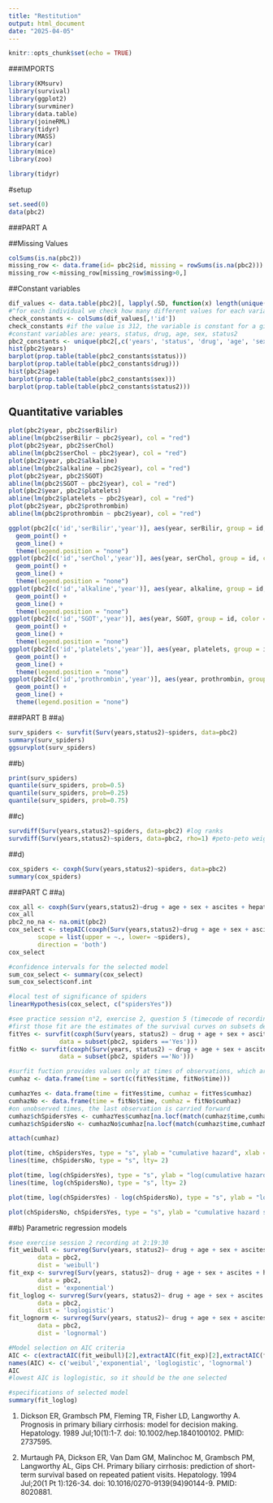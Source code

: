 ```yaml
---
title: "Restitution"
output: html_document
date: "2025-04-05"
---
```


```r
knitr::opts_chunk$set(echo = TRUE)
```


###IMPORTS
```r
library(KMsurv)
library(survival)
library(ggplot2)
library(survminer)
library(data.table)
library(joineRML)
library(tidyr)
library(MASS)
library(car)
library(mice)
library(zoo)
```


```r
library(tidyr)
```

#setup
```r
set.seed(0)
data(pbc2)
```

###PART A

##Missing Values
```r
colSums(is.na(pbc2))
missing_row <- data.frame(id= pbc2$id, missing = rowSums(is.na(pbc2)))
missing_row <-missing_row[missing_row$missing>0,]
```

##Constant variables
```r
dif_values <- data.table(pbc2)[, lapply(.SD, function(x) length(unique(x))), by=id]
#^for each individual we check how many different values for each variable
check_constants <- colSums(dif_values[,!'id'])
check_constants #if the value is 312, the variable is constant for a given individual
#constant variables are: years, status, drug, age, sex, status2
pbc2_constants <- unique(pbc2[,c('years', 'status', 'drug', 'age', 'sex', 'status2')])
hist(pbc2$years)
barplot(prop.table(table(pbc2_constants$status)))
barplot(prop.table(table(pbc2_constants$drug)))
hist(pbc2$age)
barplot(prop.table(table(pbc2_constants$sex)))
barplot(prop.table(table(pbc2_constants$status2)))
```
## Quantitative variables
```r
plot(pbc2$year, pbc2$serBilir)
abline(lm(pbc2$serBilir ~ pbc2$year), col = "red")
plot(pbc2$year, pbc2$serChol)
abline(lm(pbc2$serChol ~ pbc2$year), col = "red")
plot(pbc2$year, pbc2$alkaline)
abline(lm(pbc2$alkaline ~ pbc2$year), col = "red")
plot(pbc2$year, pbc2$SGOT)
abline(lm(pbc2$SGOT ~ pbc2$year), col = "red")
plot(pbc2$year, pbc2$platelets)
abline(lm(pbc2$platelets ~ pbc2$year), col = "red")
plot(pbc2$year, pbc2$prothrombin)
abline(lm(pbc2$prothrombin ~ pbc2$year), col = "red")
```

```r
ggplot(pbc2[c('id','serBilir','year')], aes(year, serBilir, group = id, color = id)) + 
  geom_point() + 
  geom_line() +
  theme(legend.position = "none")
ggplot(pbc2[c('id','serChol','year')], aes(year, serChol, group = id, color = id)) + 
  geom_point() + 
  geom_line() +
  theme(legend.position = "none")
ggplot(pbc2[c('id','alkaline','year')], aes(year, alkaline, group = id, color = id)) + 
  geom_point() + 
  geom_line() +
  theme(legend.position = "none")
ggplot(pbc2[c('id','SGOT','year')], aes(year, SGOT, group = id, color = id)) + 
  geom_point() + 
  geom_line() +
  theme(legend.position = "none")
ggplot(pbc2[c('id','platelets','year')], aes(year, platelets, group = id, color = id)) + 
  geom_point() + 
  geom_line() +
  theme(legend.position = "none")
ggplot(pbc2[c('id','prothrombin','year')], aes(year, prothrombin, group = id, color = id)) + 
  geom_point() + 
  geom_line() +
  theme(legend.position = "none")
```

###PART B
##a)

```r
surv_spiders <- survfit(Surv(years,status2)~spiders, data=pbc2)
summary(surv_spiders)
ggsurvplot(surv_spiders)
```
##b)
```r
print(surv_spiders)
quantile(surv_spiders, prob=0.5)
quantile(surv_spiders, prob=0.25)
quantile(surv_spiders, prob=0.75)
```
##c)
```r
survdiff(Surv(years,status2)~spiders, data=pbc2) #log ranks
survdiff(Surv(years,status2)~spiders, data=pbc2, rho=1) #peto-peto weights
```

##d)
```r
cox_spiders <- coxph(Surv(years,status2)~spiders, data=pbc2)
summary(cox_spiders)
```
###PART C
##a)
```r
cox_all <- coxph(Surv(years,status2)~drug + age + sex + ascites + hepatomegaly + spiders + edema + serBilir + serChol + albumin + alkaline + SGOT + platelets + prothrombin, data = pbc2)
cox_all
pbc2_no_na <- na.omit(pbc2)
cox_select <- stepAIC(coxph(Surv(years,status2)~drug + age + sex + ascites + hepatomegaly + spiders + edema + serBilir + serChol + albumin + alkaline + SGOT + platelets + prothrombin, data = pbc2_no_na),
        scope = list(upper = ~., lower= ~spiders), 
        direction = 'both')
cox_select
```

```r
#confidence intervals for the selected model
sum_cox_select <- summary(cox_select)
sum_cox_select$conf.int
```
```r
#local test of significance of spiders
linearHypothesis(cox_select, c("spidersYes"))
```
```r
#see practice session n°2, exercise 2, question 5 (timecode of recording 1h25min)
#first those fit are the estimates of the survival curves on subsets depending on our binary variable spiders
fitYes <- survfit(coxph(Surv(years, status2) ~ drug + age + sex + ascites + hepatomegaly + spiders + edema + serBilir + serChol + albumin + alkaline + SGOT,
              data = subset(pbc2, spiders =='Yes')))
fitNo <- survfit(coxph(Surv(years, status2) ~ drug + age + sex + ascites + hepatomegaly + spiders + edema + serBilir + serChol + albumin + alkaline + SGOT,
              data = subset(pbc2, spiders =='No')))

#surfit fuction provides values only at times of observations, which are different for the two subsets, so we build a time scale with all time points
cumhaz <- data.frame(time = sort(c(fitYes$time, fitNo$time)))

cumhazYes <- data.frame(time = fitYes$time, cumhaz = fitYes$cumhaz)
cumhazNo <- data.frame(time = fitNo$time, cumhaz = fitNo$cumhaz)
#on unobserved times, the last observation is carried forward
cumhaz$chSpidersYes <- cumhazYes$cumhaz[na.locf(match(cumhaz$time,cumhazYes$time), na.rm = FALSE)]
cumhaz$chSpidersNo <- cumhazNo$cumhaz[na.locf(match(cumhaz$time,cumhazNo$time), na.rm = FALSE)]
```


```r
attach(cumhaz)

plot(time, chSpidersYes, type = "s", ylab = "cumulative hazard", xlab = "time")
lines(time, chSpidersNo, type = "s", lty= 2)

plot(time, log(chSpidersYes), type = "s", ylab = "log(cumulative hazard)", xlab = "time")
lines(time, log(chSpidersNo), type = "s", lty= 2)

plot(time, log(chSpidersYes) - log(chSpidersNo), type = "s", ylab = "log(ratio cumulative hazard)", xlab = "time")

plot(chSpidersNo, chSpidersYes, type = "s", ylab = "cumulative hazard spiders=Yes", xlab = "cumulative hazard spiders=No")
```
##b) Parametric regression models
```r
#see exercise session 2 recording at 2:19:30
fit_weibull <- survreg(Surv(years, status2)~ drug + age + sex + ascites + hepatomegaly + spiders + edema + serBilir + serChol + albumin + alkaline + SGOT,
        data = pbc2,
        dist = 'weibull')
fit_exp <- survreg(Surv(years, status2)~ drug + age + sex + ascites + hepatomegaly + spiders + edema + serBilir + serChol + albumin + alkaline + SGOT,
        data = pbc2,
        dist = 'exponential')
fit_loglog <- survreg(Surv(years, status2)~ drug + age + sex + ascites + hepatomegaly + spiders + edema + serBilir + serChol + albumin + alkaline + SGOT,
        data = pbc2,
        dist = 'loglogistic')
fit_lognorm <- survreg(Surv(years, status2)~ drug + age + sex + ascites + hepatomegaly + spiders + edema + serBilir + serChol + albumin + alkaline + SGOT,
        data = pbc2,
        dist = 'lognormal')
```

```r
#Model selection on AIC criteria
AIC <- c(extractAIC(fit_weibull)[2],extractAIC(fit_exp)[2],extractAIC(fit_loglog)[2],extractAIC(fit_lognorm)[2])
names(AIC) <- c('weibul','exponential', 'loglogistic', 'lognormal')
AIC
#lowest AIC is loglogistic, so it should be the one selected
```
```r
#specifications of selected model
summary(fit_loglog)
```





(1) Dickson ER, Grambsch PM, Fleming TR, Fisher LD, Langworthy A. Prognosis in primary biliary cirrhosis: model for decision making. Hepatology. 1989 Jul;10(1):1-7. doi: 10.1002/hep.1840100102. PMID: 2737595.

(2) Murtaugh PA, Dickson ER, Van Dam GM, Malinchoc M, Grambsch PM, Langworthy AL, Gips CH. Primary biliary cirrhosis: prediction of short-term survival based on repeated patient visits. Hepatology. 1994 Jul;20(1 Pt 1):126-34. doi: 10.1016/0270-9139(94)90144-9. PMID: 8020881.